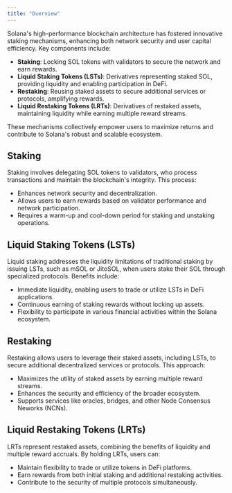 ```yaml
---
title: "Overview"
---
```


Solana's high-performance blockchain architecture has fostered innovative staking mechanisms, enhancing both network security and user capital efficiency. Key components include:

- **Staking**: Locking SOL tokens with validators to secure the network and earn rewards.
- **Liquid Staking Tokens (LSTs)**: Derivatives representing staked SOL, providing liquidity and enabling participation in DeFi.
- **Restaking**: Reusing staked assets to secure additional services or protocols, amplifying rewards.
- **Liquid Restaking Tokens (LRTs)**: Derivatives of restaked assets, maintaining liquidity while earning multiple reward streams.

These mechanisms collectively empower users to maximize returns and contribute to Solana's robust and scalable ecosystem.

## Staking

Staking involves delegating SOL tokens to validators, who process transactions and maintain the blockchain's integrity. This process:

- Enhances network security and decentralization.
- Allows users to earn rewards based on validator performance and network participation.
- Requires a warm-up and cool-down period for staking and unstaking operations.

## Liquid Staking Tokens (LSTs)

Liquid staking addresses the liquidity limitations of traditional staking by issuing LSTs, such as mSOL or JitoSOL, when users stake their SOL through specialized protocols. Benefits include:

- Immediate liquidity, enabling users to trade or utilize LSTs in DeFi applications.
- Continuous earning of staking rewards without locking up assets.
- Flexibility to participate in various financial activities within the Solana ecosystem.

## Restaking

Restaking allows users to leverage their staked assets, including LSTs, to secure additional decentralized services or protocols. This approach:

- Maximizes the utility of staked assets by earning multiple reward streams.
- Enhances the security and efficiency of the broader ecosystem.
- Supports services like oracles, bridges, and other Node Consensus Neworks (NCNs).

## Liquid Restaking Tokens (LRTs)

LRTs represent restaked assets, combining the benefits of liquidity and multiple reward accruals. By holding LRTs, users can:

- Maintain flexibility to trade or utilize tokens in DeFi platforms.
- Earn rewards from both initial staking and additional restaking activities.
- Contribute to the security of multiple protocols simultaneously.
